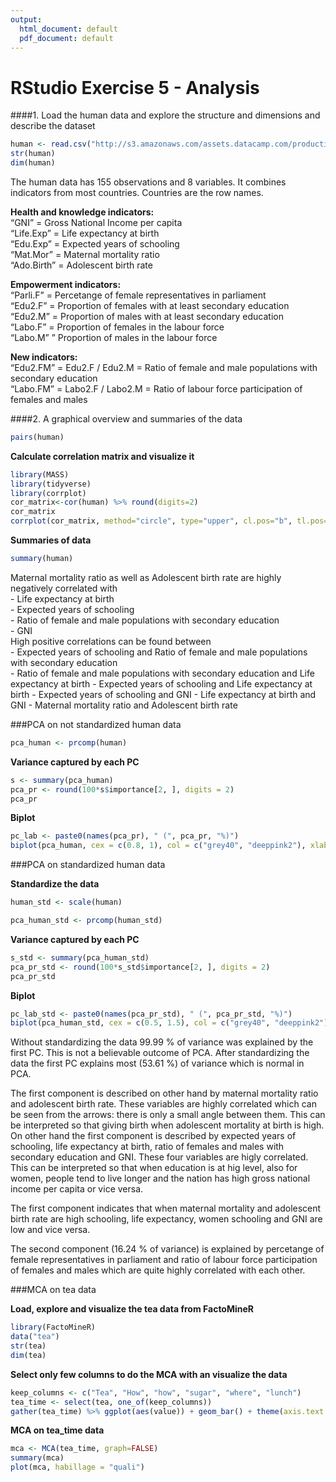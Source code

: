 ```yaml
---
output:
  html_document: default
  pdf_document: default
---
```

# RStudio Exercise 5 - Analysis

####1. Load the human data and explore the structure and dimensions and describe the dataset
```r
human <- read.csv("http://s3.amazonaws.com/assets.datacamp.com/production/course_2218/datasets/human2.txt", sep=",", header=TRUE)
str(human)
dim(human)
```
The human data has 155 observations and 8 variables. It combines indicators from most countries. Countries are the row names.

**Health and knowledge indicators:**  
"GNI" = Gross National Income per capita  
"Life.Exp" = Life expectancy at birth  
"Edu.Exp" = Expected years of schooling  
"Mat.Mor" = Maternal mortality ratio  
"Ado.Birth" = Adolescent birth rate  

**Empowerment indicators:**  
"Parli.F" = Percetange of female representatives in parliament  
"Edu2.F" = Proportion of females with at least secondary education  
"Edu2.M" = Proportion of males with at least secondary education  
"Labo.F" = Proportion of females in the labour force  
"Labo.M" " Proportion of males in the labour force  

**New indicators:**  
"Edu2.FM" = Edu2.F / Edu2.M = Ratio of female and male populations with secondary education  
"Labo.FM" = Labo2.F / Labo2.M = Ratio of labour force participation of females and males  


####2. A graphical overview and summaries of the data
```r
pairs(human)
```
**Calculate correlation matrix and visualize it**
```r
library(MASS)
library(tidyverse)
library(corrplot)
cor_matrix<-cor(human) %>% round(digits=2)
cor_matrix
corrplot(cor_matrix, method="circle", type="upper", cl.pos="b", tl.pos="d", tl.cex=0.6)
```
**Summaries of data**
```r
summary(human)
```

Maternal mortality ratio as well as Adolescent birth rate are highly negatively correlated with  
- Life expectancy at birth  
- Expected years of schooling  
- Ratio of female and male populations with secondary education  
- GNI  
High positive correlations can be found between  
- Expected years of schooling and Ratio of female and male populations with secondary education  
- Ratio of female and male populations with secondary education and Life expectancy at birth
- Expected years of schooling and Life expectancy at birth
- Expected years of schooling and GNI
- Life expectancy at birth and GNI
- Maternal mortality ratio and Adolescent birth rate 


###PCA on not standardized human data  


```r
pca_human <- prcomp(human)
```

**Variance captured by each PC**
```r
s <- summary(pca_human)
pca_pr <- round(100*s$importance[2, ], digits = 2)
pca_pr

```

**Biplot**
```r
pc_lab <- paste0(names(pca_pr), " (", pca_pr, "%)")
biplot(pca_human, cex = c(0.8, 1), col = c("grey40", "deeppink2"), xlab = pc_lab[1], ylab = pc_lab[2])

```


###PCA on standardized human data  

**Standardize the data**
```r
human_std <- scale(human)
```

```r
pca_human_std <- prcomp(human_std)
```

**Variance captured by each PC**
```r
s_std <- summary(pca_human_std)
pca_pr_std <- round(100*s_std$importance[2, ], digits = 2)
pca_pr_std

```

**Biplot**
```r
pc_lab_std <- paste0(names(pca_pr_std), " (", pca_pr_std, "%)")
biplot(pca_human_std, cex = c(0.5, 1.5), col = c("grey40", "deeppink2"), xlab = (pc_lab_std[1]) , ylab = pc_lab_std[2])

```

Without standardizing the data 99.99 % of variance was explained by the first PC. This is not a believable outcome of PCA. After standardizing the data the first PC explains most (53.61 %) of variance which is normal in PCA. 

The first component is described on other hand by maternal mortality ratio and adolescent birth rate. These variables are highly correlated which can be seen from the arrows: there is only a small angle between them. This can be interpreted so that giving birth when adolescent mortality at birth is high. On other hand the first component is described by expected years of schooling, life expectancy at birth, ratio of females and males with secondary education and GNI. These four variables are higly correlated. This can be interpreted so that when education is at hig level, also for women, people tend to live longer and the nation has high gross national income per capita or vice versa. 

The first component indicates that when maternal mortality and adolescent birth rate are high schooling, life expectancy, women schooling and GNI are low and vice versa. 

The second component (16.24 % of variance) is explained by percetange of female representatives in parliament and ratio of labour force participation of females and males which are quite highly correlated with each other. 

###MCA on tea data

**Load, explore and visualize the tea data from FactoMineR**
```r
library(FactoMineR)
data("tea")
str(tea)
dim(tea)
```
**Select only few columns to do the MCA with an visualize the data**
```r
keep_columns <- c("Tea", "How", "how", "sugar", "where", "lunch")
tea_time <- select(tea, one_of(keep_columns))
gather(tea_time) %>% ggplot(aes(value)) + geom_bar() + theme(axis.text.x = element_text(angle = 45, hjust = 1, size = 8)) + facet_wrap("key", scales = "free") 
```

**MCA on tea_time data**
```r
mca <- MCA(tea_time, graph=FALSE)
summary(mca)
plot(mca, habillage = "quali")
```


